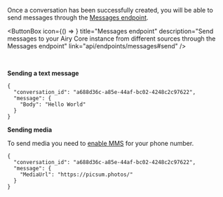 
Once a conversation has been successfully created, you will be able to send messages through
the [Messages endpoint](/api/endpoints/messages#send).

<ButtonBox
    icon={() => <BoltSVG />}
    title="Messages endpoint"
    description="Send messages to your Airy Core instance from different sources through the Messages endpoint"
    link="api/endpoints/messages#send"
/>

<br />

**Sending a text message**

```json5
{
  "conversation_id": "a688d36c-a85e-44af-bc02-4248c2c97622",
  "message": {
    "Body": "Hello World"
  }
}
```


**Sending media**

To send media you need to [enable MMS](https://support.twilio.com/hc/en-us/articles/223179808-Sending-and-receiving-MMS-messages) for your phone number.

```json5
{
  "conversation_id": "a688d36c-a85e-44af-bc02-4248c2c97622",
  "message": {
    "MediaUrl": "https://picsum.photos/"
  }
}
```
